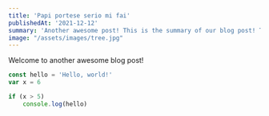```yaml
---
title: 'Papi portese serio mi fai'
publishedAt: '2021-12-12'
summary: 'Another awesome post! This is the summary of our blog post! This is the summary of our blog post! This is the summary of our blog post!'
image: "/assets/images/tree.jpg"
---
```


Welcome to another awesome blog post!

```javascript
const hello = 'Hello, world!'
var x = 6

if (x > 5)
    console.log(hello)
```